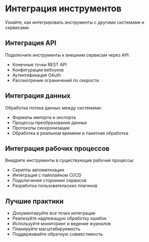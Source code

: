 # Интеграция инструментов

Узнайте, как интегрировать инструменты с другими системами и сервисами.

## Интеграция API

Подключите инструменты к внешним сервисам через API:
- Конечные точки REST API
- Конфигурации вебхуков
- Аутентификация OAuth
- Рассмотрение ограничений по скорости

## Интеграция данных

Обработка потока данных между системами:
- Форматы импорта и экспорта
- Процессы преобразования данных
- Протоколы синхронизации
- Обработка в реальном времени и пакетная обработка

## Интеграция рабочих процессов

Внедрите инструменты в существующие рабочие процессы:
- Скрипты автоматизации
- Интеграция с пайплайном CI/CD
- Подключения сторонних сервисов
- Разработка пользовательских плагинов

## Лучшие практики

- Документируйте все точки интеграции
- Реализуйте надлежащую обработку ошибок
- Используйте мониторинг и ведение журналов
- Планируйте масштабируемость
- Поддерживайте обратную совместимость
